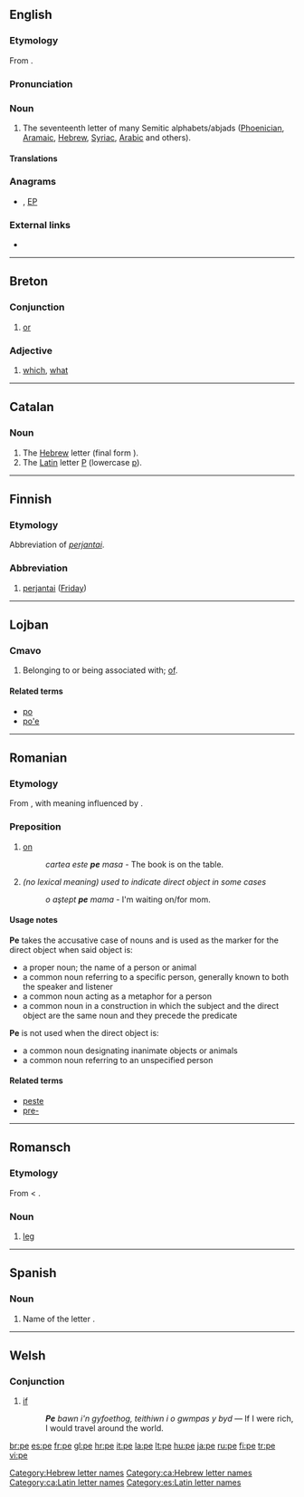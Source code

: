 {{also|Appendix:Variations of "pe"}}
==English==

===Etymology===
From {{proto|Semitic|pay-|mouth}}.

===Pronunciation===
{{rfp}}

===Noun===
{{en-noun|pl=pes}}
{{rfv-inflection|pes}}

# The seventeenth letter of many Semitic  alphabets/abjads ([[Phoenician]], [[Aramaic]], [[Hebrew]], [[Syriac]], [[Arabic]] and others).

====Translations====
{{trans-top|Semitic letter}}
{{trans-mid}}
{{trans-bottom}}

===Anagrams===
* {{alphagram|[[ep#English|ep]]}} , [[EP#English|EP]]

===External links===
* {{pedialite}}

[[Category:Hebrew letter names]]

----

==Breton==

===Conjunction===
{{infl|br|conjunction}}

# [[or]]

===Adjective===
{{infl|br|adjective|interrogative adjective}}

# [[which]], [[what]]

----

==Catalan==

===Noun===
{{ca-noun|f}}
# The [[Appendix:Hebrew script|Hebrew]] letter [[פ|{{Hebr|פ}}]] (final form [[ף|{{Hebr|ף}}]]).
# The [[Appendix:Latin script|Latin]] letter [[P]] (lowercase [[p]]).

[[Category:ca:Hebrew letter names]]
[[Category:ca:Latin letter names]]

----

==Finnish==

===Etymology===
Abbreviation of ''[[perjantai]]''.

===Abbreviation===
{{infl|fi|abbreviation}}

# [[perjantai]] ([[Friday]])

----

==Lojban==

===Cmavo===
{{jbo-cmavo}}

# Belonging to or being associated with; [[of]].

====Related terms====
* [[po#Lojban|po]]
* [[po'e#Lojban|po'e]]

----

==Romanian==

===Etymology===
From {{etyl|la|ro}} {{term|per|lang=la}}, with meaning influenced by {{term|super|lang=la}}.

===Preposition===
{{ro-prep|a}}

# [[on]]
#: ''cartea este '''pe''' masa'' - The book is on the table.
# ''(no lexical meaning) used to indicate direct object in some cases''
#: ''o aştept '''pe''' mama'' - I'm waiting on/for mom.

====Usage notes====
'''Pe''' takes the accusative case of nouns and is used as the marker for the direct object when said object is:
* a proper noun; the name of a person or animal
* a common noun referring to a specific person, generally known to both the speaker and listener
* a common noun acting as a metaphor for a person
* a common noun in a construction in which the subject and the direct object are the same noun and they precede the predicate

'''Pe''' is not used when the direct object is:
* a common noun designating inanimate objects or animals
* a common noun referring to an unspecified person

====Related terms====
* [[peste]]
* [[pre-]]
----

==Romansch==

===Etymology===
From {{etyl|la|rm}} {{term|pes|pēs|foot|lang=la}} < {{proto|Indo-European|pṓds|lang=rm}}.

===Noun===
{{infl|rm|noun}} {{g|Romansch}}

# {{anatomy|lang=rm}} [[leg]]

----

==Spanish==

===Noun===
{{es-noun-f}}

# Name of the letter {{term|p}}.

[[Category:es:Latin letter names]]

----

==Welsh==

===Conjunction===
{{infl|cy|conjunction}}
# [[if]] 
#: '''''Pe''' bawn i'n gyfoethog, teithiwn i o gwmpas y byd'' — If I were rich, I would travel around the world.

[[br:pe]]
[[es:pe]]
[[fr:pe]]
[[gl:pe]]
[[hr:pe]]
[[it:pe]]
[[la:pe]]
[[lt:pe]]
[[hu:pe]]
[[ja:pe]]
[[ru:pe]]
[[fi:pe]]
[[tr:pe]]
[[vi:pe]]